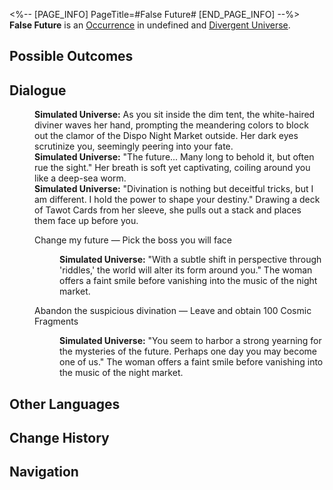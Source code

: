 <%-- [PAGE_INFO]
PageTitle=#False Future#
[END_PAGE_INFO] --%>
{{Stub}}
{{Simulated Universe Event Infobox
|id            = 24601
|title         = 
|image         = Occurrence Fortune Telling.png
|domains_su    = 
|domains_swarm = 
|domains_gng   = 
|domains_du    = Unknown
|domains_und   = 
|requirements  = 
|prev          = 
|next          = 
|characters    = 
|factions      = 
|order         = 
|order_du      = 124
}}
'''False Future''' is an [[Divergent Universe/Occurrence|Occurrence]] in undefined and [[Divergent Universe]].

==Possible Outcomes==
{{Possible Outcomes
|choice_1 = Change my future
|result_1 = Pick the boss you will face

|choice_2 = Abandon the suspicious divination
|result_2 = Leave and obtain 100 Cosmic Fragments

}}
<!--
==Gameplay Notes==
* 
-->
==Dialogue==
{{Dialogue Start}}
:'''Simulated Universe:''' As you sit inside the dim tent, the white-haired diviner waves her hand, prompting the meandering colors to block out the clamor of the Dispo Night Market outside. Her dark eyes scrutinize you, seemingly peering into your fate.
:'''Simulated Universe:''' "The future... Many long to behold it, but often rue the sight." Her breath is soft yet captivating, coiling around you like a deep-sea worm.
:'''Simulated Universe:''' "Divination is nothing but deceitful tricks, but I am different. I hold the power to shape your destiny." Drawing a deck of Tawot Cards from her sleeve, she pulls out a stack and places them face up before you.
:{{DIcon|Star}} Change my future &mdash; Pick the boss you will face
::'''Simulated Universe:''' "With a subtle shift in perspective through 'riddles,' the world will alter its form around you." The woman offers a faint smile before vanishing into the music of the night market.
:{{DIcon|Star}} Abandon the suspicious divination &mdash; Leave and obtain 100 Cosmic Fragments
::'''Simulated Universe:''' "You seem to harbor a strong yearning for the mysteries of the future. Perhaps one day you may become one of us." The woman offers a faint smile before vanishing into the music of the night market.
{{Dialogue End}}

==Other Languages==
{{Other Languages
|en   = False Future
|zhs  = 假未来
|zht  = 假未來
|ja   = {{Rubi|偽|いつわ}}りの{{Rubi|未来|みらい}}
|ko   = 거짓 미래
|es   = Futuro falso
|fr   = Futur erroné
|ru   = Ложное будущее
|th   = อนาคตลวง
|vi   = Tương Lai Giả
|de   = Falsche Zukunft
|id   = Masa Depan Palsu
|pt   = Futuro Falso
}}

==Change History==
{{Change History|2.7}}

==Navigation==
{{Occurrence Navbox}}